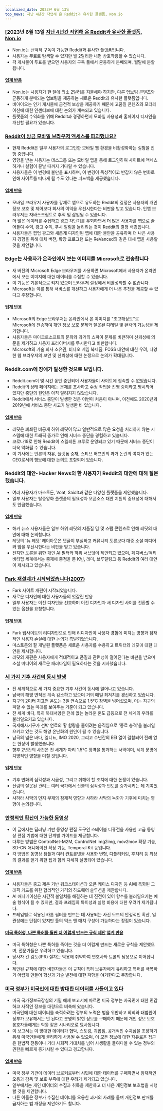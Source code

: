 ```yaml
---
localized_date: 2023년 6월 13일
top_news: 지난 4년간 작업해 온 Reddit과 유사한 플랫폼, Non.io
---
```




<CallToAction />

<Steps>

### [2023년 6월 13일 [지난 4년간 작업해 온 Reddit과 유사한 플랫폼, Non.io](https://non.io)

- Non.io는 선택적 구독이 가능한 Reddit과 유사한 플랫폼입니다.
- 사용자는 무료로 탐색할 수 있지만 월 2달러만 내면 상호작용할 수 있습니다.
- 각 게시물이 투표를 받으면 사용자의 구독 풀에서 균등하게 분배되며, 월말에 분할됩니다.

#### [업계 반응](http://news.ycombinator.com/item?id=36296695)

- Non.io는 사용자가 한 달에 최소 2달러를 지불해야 하지만, 다른 업보팅 콘텐츠와 균등하게 분배되는 업보팅을 제공하는 새로운 Reddit과 유사한 플랫폼입니다.
- 비아이오는 인기 게시물에 금전적 보상을 제공하기 때문에 고품질 콘텐츠와 모더레이션에 대한 인센티브에 대한 논의가 계속되고 있습니다.
- 플랫폼의 수익화를 위해 Reddit과 경쟁하면서 모바일 사용성과 홈페이지 디자인을 개선할 필요가 있습니다.

### [Reddit이 방금 모바일 브라우저 액세스를 파괴했나요?](https://reddit.com/r/help/comments/135tly1/helpdid_reddit_just_destroy_mobile_browser_access/)

- 현재 Reddit은 일부 사용자의 로그인한 모바일 웹 환경을 비활성화하는 실험을 진행 중입니다.
- 영향을 받는 사용자는 데스크톱 또는 모바일 앱을 통해 로그인하여 사이트에 액세스하거나 실험이 끝날 때까지 기다릴 수 있습니다.
- 사용자들은 이 변경에 불만을 표시하며, 이 변경이 독성적이고 반갑지 않은 변화로 인해 사이트를 떠나게 될 수도 있다는 피드백을 제공했습니다.

#### [업계 반응](http://news.ycombinator.com/item?id=36287411)

- 모바일 브라우저 사용자를 강제로 앱으로 유도하는 Reddit의 결정은 사용자의 개인정보 보호 및 제어보다 회사의 이익을 우선시한다는 비판을 받고 있습니다. 인앱 브라우저는 자바스크립트로 추적 및 삽입될 수 있습니다.
- 더 많은 데이터를 수집하고 광고 차단기를 우회하면서 더 많은 사용자를 앱으로 끌어들여 수익, 광고 수익, 푸시 알림을 늘리려는 것이 Reddit의 결정 배경입니다.
- 사용자들은 팝업 광고와 새롭게 디자인된 앱에 대한 불만을 공유하며 더 나은 사용자 경험을 위해 대체 버전, 확장 프로그램 또는 ReVanced와 같은 대체 앱을 사용할 것을 제안합니다.

### [Edge는 사용자가 온라인에서 보는 이미지를 Microsoft로 전송합니다](https://www.neowin.net/news/edge-sends-images-you-view-online-to-microsoft-here-is-how-to-disable-that/)

- 새 버전의 Microsoft Edge 브라우저를 사용하면 Microsoft에서 사용자가 온라인에서 보는 이미지에 대한 데이터를 수집할 수 있습니다.
- 이 기능은 기본적으로 켜져 있으며 브라우저 설정에서 비활성화할 수 없습니다.
- Microsoft는 이를 통해 서비스를 개선하고 사용자에게 더 나은 추천을 제공할 수 있다고 주장합니다.

#### [업계 반응](http://news.ycombinator.com/item?id=36295364)

- Microsoft의 Edge 브라우저는 온라인에서 본 이미지를 "초고해상도"로 Microsoft에 전송하여 개인 정보 보호 문제와 잘못된 디테일 및 환각의 가능성을 제기합니다.
- 사용자들은 마이크로소프트의 문화와 과거의 스파이 문제를 비판하며 신뢰성에 의문을 제기하고 사용자 프라이버시를 무시한다고 비판합니다.
- Microsoft의 기술 회사 소유권, 비디오 게임 복제품, FOSS 대안에 대한 우려, 다양한 웹 브라우저의 보안 및 신뢰성에 대한 논쟁으로 논의가 확대됩니다.

### Reddit.com에 장애가 발생한 것으로 보입니다.

- Reddit.com이 몇 시간 동안 중단되어 사용자들이 사이트에 접속할 수 없었습니다.
- Reddit의 상태 페이지에는 문제를 조사하고 수정 작업을 진행 중이라고 명시되어 있지만 중단의 원인은 아직 알려지지 않았습니다.
- Reddit에서 서비스 중단이 발생한 것은 이번이 처음이 아니며, 이전에도 2020년과 2019년에 서비스 중단 사고가 발생한 바 있습니다.

#### [업계 반응](http://news.ycombinator.com/item?id=36294244)

- 레딧은 폐쇄된 비공개 하위 레딧이 많고 일반적으로 많은 요청을 처리하지 않는 시스템에 대한 트래픽 증가로 인해 서비스 중단을 경험하고 있습니다.
- 코로나19로 인해 Reddit이 스켈레톤 크루로 운영되고 있기 때문에 서비스 중단이 더욱 악화될 수 있습니다.
- 이 기사에는 언론의 자유, 플랫폼 중재, 스티브 허프먼의 과거 논란의 여지가 있는 CEO로서의 행보에 대한 논의도 포함되어 있습니다.

### Reddit의 대안- Hacker News의 한 사용자가 Reddit의 대안에 대해 질문했습니다.

- 여러 사용자가 마스토돈, Voat, SaidIt과 같은 다양한 플랫폼을 제안했습니다.
- 일부 사용자는 탈중앙화 플랫폼의 필요성과 오픈소스 대안 지원의 중요성에 대해서도 언급했습니다.

#### [업계 반응](http://news.ycombinator.com/item?id=36293789)

- 해커 뉴스 사용자들은 일부 하위 레딧의 저품질 밈 및 스팸 콘텐츠로 인해 레딧의 대안에 대해 논의합니다.
- 레딧의 '뉴 레딧' 레이아웃은 댓글이 부실하고 커뮤니티 토론보다 대중 소셜 미디어와 밈을 우선시한다는 비판을 받고 있습니다.
- 진지한 토론을 위한 개인 AI 필터와 하위 서브뎃이 제안되고 있으며, 페디버스/액티비티펍 세계에서는 중재에 중점을 둔 K빈, 레미, 브루탈링크 등 Reddit의 여러 대안이 제시되고 있습니다.

### [Fark 재설계가 시작되었습니다(2007)](https://www.fark.com/comments/2762299/Fark-site-redesign-is-now-live-Hope-nothing-breaks-were-all-out-drinking)

- Fark 사이트 개편이 시작되었습니다.
- 새로운 디자인에 대한 사용자들의 엇갈린 반응
- 일부 사용자는 이전 디자인을 선호하며 이전 디자인과 새 디자인 사이를 전환할 수 있는 옵션을 요청합니다.

#### [업계 반응](http://news.ycombinator.com/item?id=36288886)

- Fark 웹사이트의 리디자인으로 인해 리디자인이 사용자 경험에 미치는 영향과 잠재적인 사용자 손실에 대한 논의가 촉발되었습니다.
- 마스토돈의 잘 개발된 플랫폼은 새로운 사용자를 수용하고 트위터와 레딧에 대한 대안을 제시합니다.
- 레딧의 개편은 사용자에게 적대적이고 품질과 관련성이 떨어진다는 비판을 받으며 소셜 미디어의 새로운 패러다임이 필요하다는 것을 시사했습니다.

### [세 가지 기후 사건의 동시 발생](https://climatecasino.net/2023/06/wtf-is-happening-an-overview/)

- 전 세계적으로 세 가지 중요한 기후 사건이 동시에 일어나고 있습니다.
- 남극의 해빙 면적은 계속 감소하고 있으며 거의 매일 최저치를 경신하고 있습니다.
- 지구의 2미터 지표면 온도는 3일 연속으로 1.5°C 장벽을 넘어섰으며, 이는 지구의 피할 수 없는 미래를 보여주는 기준이 되고 있습니다.
- 전 세계 바다, 특히 북대서양은 전례 없는 놀라운 온도 급등으로 전 세계의 우려를 불러일으키고 있습니다.
- 국제해사기구가 선박 연료의 황 함량을 줄이려는 움직임으로 '종료 충격'을 불러일으키고 있는 것도 해양 온난화의 원인이 될 수 있습니다.
- 남극의 넓은 바다, 엘니뇨, IMO 2020, 그리고 수년간의 EEI 열이 결합되어 전례 없는 현상이 발생했습니다.
- 향후 2년간의 사건은 전 세계가 파리 1.5°C 장벽을 통과하는 서막이며, 세계 문명에 치명적인 영향을 미칠 것입니다.

#### [업계 반응](http://news.ycombinator.com/item?id=36295136)

- 기후 변화의 심각성과 시급성, 그리고 취해야 할 조치에 대한 논쟁이 있습니다.
- 산림의 잘못된 관리는 여러 국가에서 산불의 심각성과 빈도를 증가시키는 데 기여했습니다.
- 사하라 사막의 먼지 부재의 잠재적 영향과 사하라 사막의 녹화가 기후에 미치는 영향이 논의됩니다.

### [안정적인 확산이 가능한 동영상](https://stable-diffusion-art.com/video-to-video/)

- 이 글에서는 딥러닝 기반 동영상 편집 도구인 스테이블 디퓨전을 사용한 고급 동영상 편집 기법에 대한 단계별 가이드를 제공합니다.
- 다루는 방법은 ControlNet-M2M, ControlNet img2img, mov2mov 확장 기능, SD-CN 애니메이션 확장 기능, Temporal Kit 등입니다.
- 각 방법은 동영상 샘플과 여러 컨트롤넷을 사용한 변형, 디플리커링, 후처리 등 최상의 결과를 얻기 위한 팁과 함께 자세히 설명되어 있습니다.

#### [업계 반응](http://news.ycombinator.com/item?id=36288294)

- 사용자들은 중고 제온 기반 워크스테이션과 오픈 케이스 디자인 등 AI에 특화된 그래픽 카드를 위한 합리적인 가격의 하드웨어 솔루션을 제안합니다.
- AI 애니메이션은 시간적 불일치를 해결하는 데 진전이 있어 향수를 불러일으키는 예술 형식이 될 수 있지만, 결과 프레임의 특이성과 실행 비용에 대한 우려가 제기됩니다.
- 프레임별로 적용된 카툰 필터를 만드는 데 사용되는 사진 모드의 안정적인 확산, 일관성에는 단점이 있지만 툴의 믹스 앤 매치 구성이 가능하다는 장점이 있습니다.

#### [미국 특허청, 나쁜 특허를 훨씬 더 어렵게 만드는 규칙 제안](https://www.techdirt.com/2023/06/08/us-patent-office-proposes-rule-to-make-it-much-harder-to-kill-bad-patents/) [업계 반응](http://news.ycombinator.com/item?id=36300958)

- 미국 특허청은 나쁜 특허를 죽이는 것을 더 어렵게 만드는 새로운 규칙을 제안했으며, 전문가들은 우려하고 있습니다.
- 당사자 간 검토(IPR) 절차는 악용에 취약하여 변호사와 트롤의 남용으로 이어집니다.
- 제안된 규칙에 대한 비판자들은 이 규칙이 특허 보유자에게 유리하고 특허를 극복하기 어렵게 만들어 혁신과 기술 발전에 대한 저항을 야기한다고 주장합니다.

### [미국 정부가 미국인에 대한 방대한 데이터를 사들이고 있다](https://www.wired.com/story/odni-commercially-available-information-report/)

- 미국 국가정보국장실의 기밀 해제 보고서에 따르면 미국 정부는 자국민에 대한 민감하고 사적인 정보를 대량으로 비축해 왔습니다.
- 미국인에 대한 데이터를 축적하려는 정부의 노력은 법을 위반하고 의회와 대법원이 정부가 보유해서는 안 된다고 분명히 밝힌 정보를 구매하기 때문에 개인 정보 보호 옹호자들에게는 악몽 같은 시나리오로 묘사됩니다.
- 이 보고서는 이 방대한 데이터가 협박, 스토킹, 괴롭힘, 공개적인 수치심을 조장하기 위해 미국인들에게 불리하게 사용될 수 있으며, 이 모든 정보에 대한 자유로운 접근은 헌법적 전통이나 기타 사회적 기대치를 넘어 사생활을 들여다볼 수 있는 정부의 권한을 빠르게 증가시킬 수 있다고 경고합니다.

#### [업계 반응](http://news.ycombinator.com/item?id=36300410)

- 미국 정부 기관이 데이터 브로커로부터 시민에 대한 데이터를 구매하면서 잠재적인 오용과 감독 및 보호 부족에 대한 우려가 제기되고 있습니다.
- 일부에서는 개인 데이터의 수집과 취득을 제한하고 더 나은 개인정보 보호법을 시행할 것을 제안합니다.
- 다른 이들은 정부가 수집한 데이터를 오용한 과거의 사례를 들며 개인정보 판매를 금지하는 법 개정을 제안하기도 합니다.

</Steps>
